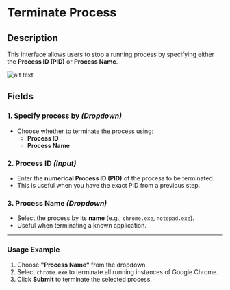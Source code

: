 # **Terminate Process**

## Description

This interface allows users to stop a running process by specifying either the **Process ID (PID)** or **Process Name**.

![alt text](../../../assets/system/terminate-process.png)

## **Fields**

### **1. Specify process by** *(Dropdown)*

- Choose whether to terminate the process using:
  - **Process ID**
  - **Process Name**

### **2. Process ID** *(Input)*

- Enter the **numerical Process ID (PID)** of the process to be terminated.
- This is useful when you have the exact PID from a previous step.

### **3. Process Name** *(Dropdown)*

- Select the process by its **name** (e.g., `chrome.exe`, `notepad.exe`).
- Useful when terminating a known application.

---

### **Usage Example**

1. Choose **"Process Name"** from the dropdown.
2. Select `chrome.exe` to terminate all running instances of Google Chrome.
3. Click **Submit** to terminate the selected process.